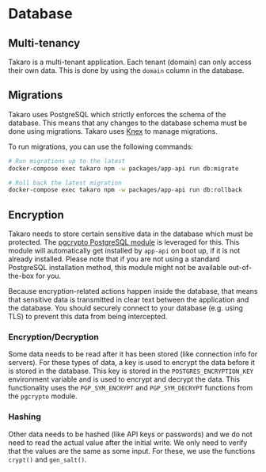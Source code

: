 
# Database

## Multi-tenancy

Takaro is a multi-tenant application. Each tenant (domain) can only access their own data. This is done by using the `domain` column in the database.

## Migrations

Takaro uses PostgreSQL which strictly enforces the schema of the database. This means that any changes to the database schema must be done using migrations. Takaro uses [Knex](https://knexjs.org/) to manage migrations.

To run migrations, you can use the following commands:

```bash
# Run migrations up to the latest
docker-compose exec takaro npm -w packages/app-api run db:migrate

# Roll back the latest migration
docker-compose exec takaro npm -w packages/app-api run db:rollback
```

## Encryption

Takaro needs to store certain sensitive data in the database which must be protected. The [pgcrypto PostgreSQL module](https://www.postgresql.org/docs/current/pgcrypto.html) is leveraged for this. This module will automatically get installed by `app-api` on boot up, if it is not already installed. Please note that if you are not using a standard PostgreSQL installation method, this module might not be available out-of-the-box for you.

<Callout type="warning">
  Because encryption-related actions happen inside the database, that means that sensitive data is transmitted in clear
  text between the application and the database. You should securely connect to your database (e.g. using TLS) to
  prevent this data from being intercepted.
</Callout>

### Encryption/Decryption

Some data needs to be read after it has been stored (like connection info for servers). For these types of data, a key is used to encrypt the data before it is stored in the database. This key is stored in the `POSTGRES_ENCRYPTION_KEY` environment variable and is used to encrypt and decrypt the data. This functionality uses the `PGP_SYM_ENCRYPT` and `PGP_SYM_DECRYPT` functions from the `pgcrypto` module.

### Hashing

Other data needs to be hashed (like API keys or passwords) and we do not need to read the actual value after the initial write. We only need to verify that the values are the same as some input. For these, we use the functions `crypt()` and `gen_salt()`.
